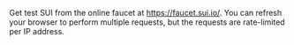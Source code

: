 Get test SUI from the online faucet at https://faucet.sui.io/. You can refresh your browser to perform multiple requests, but the requests are rate-limited per IP address.
